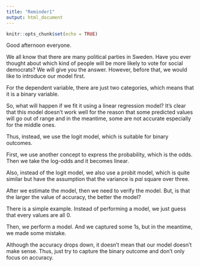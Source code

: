 ```yaml
---
title: "Reminder1"
output: html_document
---
```


```r
knitr::opts_chunk$set(echo = TRUE)
```

Good afternoon everyone.

We all know that there are many political parties in Sweden. Have you ever thought about which kind of people will be more likely to vote for social democrats? We will give you the answer. However, before that, we would like to introduce our model first.

For the dependent variable, there are just two categories, which means that it is a binary variable.

So, what will happen if we fit it using a linear regression model? It's clear that this model doesn't work well for the reason that some predicted values will go out of range and in the meantime, some are not accurate especially for the middle ones.

Thus, instead, we use the logit model, which is suitable for binary outcomes.

First, we use another concept to express the probability, which is the odds. Then we take the log-odds and it becomes linear.

Also, instead of the logit model, we also use a probit model, which is quite similar but have the assumption that the variance is $pai$ square over three.

After we estimate the model, then we need to verify the model. But, is that the larger the value of accuracy, the better the model?

There is a simple example. Instead of performing a model, we just guess that every values are all 0.

Then, we perform a model. And we captured some 1s, but in the meantime, we made some mistake.

Although the accuracy drops down, it doesn't mean that our model doesn't make sense. Thus, just try to capture the binary outcome and don't only focus on accuracy.

